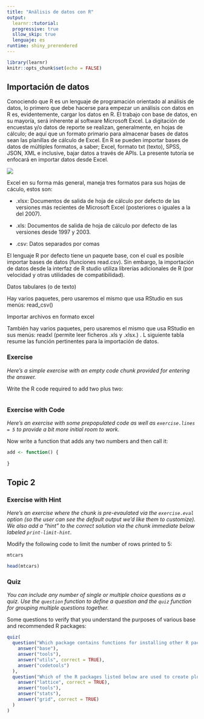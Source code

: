 ```yaml
---
title: "Análisis de datos con R"
output: 
  learnr::tutorial:
  progressive: true
  sllow_skip: true
  lenguaje: es
runtime: shiny_prerendered
---
```


```r
library(learnr)
knitr::opts_chunk$set(echo = FALSE)
```





## Importación de datos
Conociendo que  R es un lenguaje de programación orientado al análisis de datos, lo primero que debe hacerse para empezar un análisis con datos en R es, evidentemente, cargar los datos en R. El trabajo con base de datos, en su mayoría, será inherente al software Microsoft Excel. La digitación de encuestas y/o datos de reporte se realizan, generalmente, en hojas de cálculo; de aquí que un formato primario para almacenar bases de datos sean las planillas de cálculo de Excel. En R se pueden importar bases de datos de múltiples formatos, a saber; Excel, formato txt (texto), SPSS, JSON, XML e inclusive, bajar datos a través de APIs. La presente tutoría se enfocará en importar datos desde Excel.

![](Imágenes/portada.jpg)

Excel en su forma más general, maneja tres formatos para sus hojas de cáculo, estos son: 

- .xlsx: Documentos de salida de hoja de cálculo por defecto de las versiones más recientes de Microsoft Excel (posteriores o iguales a la del 2007).

- .xls: Documentos de salida de hoja de cálculo por defecto de las versiones desde 1997 y 2003.

- .csv: Datos separados por comas

El lenguaje R por defecto tiene un paquete base, con el cual es posible importar bases de datos (funciones read.csv). Sin embargo, la importación de datos desde la interfaz de R studio utiliza librerías adicionales de R (por velocidad y otras utilidades de compatibilidad). 

Datos tabulares (o de texto) 

Hay varios paquetes, pero usaremos el mismo que usa RStudio en sus menús: read_csv()

Importar archivos en formato excel

También hay varios paquetes, pero usaremos el mismo que usa RStudio en sus menús: readxl (permite leer ficheros .xls y .xlsx.) . L siguiente tabla resume las función pertinentes para la importación de datos. 


### Exercise 

*Here's a simple exercise with an empty code chunk provided for entering the answer.*

Write the R code required to add two plus two:

```r

```

### Exercise with Code

*Here's an exercise with some prepopulated code as well as `exercise.lines = 5` to provide a bit more initial room to work.*

Now write a function that adds any two numbers and then call it:

```r
add <- function() {
  
}
```

## Topic 2

### Exercise with Hint

*Here's an exercise where the chunk is pre-evaulated via the `exercise.eval` option (so the user can see the default output we'd like them to customize). We also add a "hint" to the correct solution via the chunk immediate below labeled `print-limit-hint`.*

Modify the following code to limit the number of rows printed to 5:

```r
mtcars
```

```r
head(mtcars)
```

### Quiz

*You can include any number of single or multiple choice questions as a quiz. Use the `question` function to define a question and the `quiz` function for grouping multiple questions together.*

Some questions to verify that you understand the purposes of various base and recommended R packages:

```r
quiz(
  question("Which package contains functions for installing other R packages?",
    answer("base"),
    answer("tools"),
    answer("utils", correct = TRUE),
    answer("codetools")
  ),
  question("Which of the R packages listed below are used to create plots?",
    answer("lattice", correct = TRUE),
    answer("tools"),
    answer("stats"),
    answer("grid", correct = TRUE)
  )
)
```


